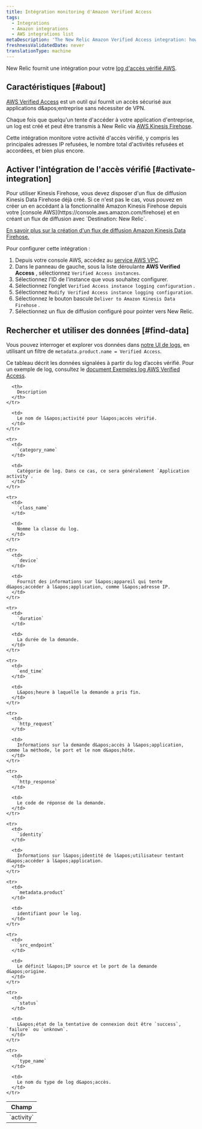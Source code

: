 ```yaml
---
title: Intégration monitoring d'Amazon Verified Access
tags:
  - Integrations
  - Amazon integrations
  - AWS integrations list
metaDescription: 'The New Relic Amazon Verified Access integration: how to enable it, and what data it reports.'
freshnessValidatedDate: never
translationType: machine
---
```


New Relic fournit une intégration pour votre [log d&apos;accès vérifié AWS](https://docs.aws.amazon.com/verified-access/latest/ug/what-is-verified-access.html).

## Caractéristiques [#about]

[AWS Verified Access](https://aws.amazon.com/verified-access) est un outil qui fournit un accès sécurisé aux applications d&amp;apos;entreprise sans nécessiter de VPN.

Chaque fois que quelqu&apos;un tente d&apos;accéder à votre application d&apos;entreprise, un log est créé et peut être transmis à New Relic via [AWS Kinesis Firehose](https://aws.amazon.com/kinesis/firehose).

Cette intégration monitore votre activité d&apos;accès vérifié, y compris les principales adresses IP refusées, le nombre total d&apos;activités refusées et accordées, et bien plus encore.

## Activer l&apos;intégration de l&apos;accès vérifié [#activate-integration]

<Callout variant="important">
  Pour utiliser Kinesis Firehose, vous devez disposer d&apos;un flux de diffusion Kinesis Data Firehose déjà créé. Si ce n&apos;est pas le cas, vous pouvez en créer un en accédant à la fonctionnalité Amazon Kinesis Firehose depuis votre [console AWS](https://console.aws.amazon.com/firehose) et en créant un flux de diffusion avec `Destination: New Relic`.

  [En savoir plus sur la création d&apos;un flux de diffusion Amazon Kinesis Data Firehose.](https://docs.aws.amazon.com/firehose/latest/dev/basic-create.html?icmpid=docs_console_unmapped)
</Callout>

Pour configurer cette intégration :

1. Depuis votre console AWS, accédez au [service AWS VPC](https://console.aws.amazon.com/vpc).
2. Dans le panneau de gauche, sous la liste déroulante <DNT>**AWS Verified Access**</DNT> , sélectionnez `Verified Access instances`.
3. Sélectionnez l&apos;ID de l&apos;instance que vous souhaitez configurer.
4. Sélectionnez l’onglet `Verified Access instance logging configuration` .
5. Sélectionnez `Modify Verified Access instance logging configuration`.
6. Sélectionnez le bouton bascule `Deliver to Amazon Kinesis Data Firehose` .
7. Sélectionnez un flux de diffusion configuré pour pointer vers New Relic.

## Rechercher et utiliser des données [#find-data]

Vous pouvez interroger et explorer vos données dans [notre UI de logs](/docs/logs/ui-data/use-logs-ui), en utilisant un filtre de `metadata.product.name = Verified Access`.

Ce tableau décrit les données signalées à partir du log d’accès vérifié. Pour un exemple de log, consultez le [document Exemples log AWS Verified Access](https://docs.aws.amazon.com/verified-access/latest/ug/verified-access-logs-examples.html).

<table>
  <thead>
    <tr>
      <th style={{ width: "200px" }}>
        Champ
      </th>

      <th>
        Description
      </th>
    </tr>
  </thead>

  <tbody>
    <tr>
      <td>
        `activity`
      </td>

      <td>
        Le nom de l&apos;activité pour l&apos;accès vérifié.
      </td>
    </tr>

    <tr>
      <td>
        `category_name`
      </td>

      <td>
        Catégorie de log. Dans ce cas, ce sera généralement `Application activity`.
      </td>
    </tr>

    <tr>
      <td>
        `class_name`
      </td>

      <td>
        Nomme la classe du log.
      </td>
    </tr>

    <tr>
      <td>
        `device`
      </td>

      <td>
        Fournit des informations sur l&apos;appareil qui tente d&apos;accéder à l&apos;application, comme l&apos;adresse IP.
      </td>
    </tr>

    <tr>
      <td>
        `duration`
      </td>

      <td>
        La durée de la demande.
      </td>
    </tr>

    <tr>
      <td>
        `end_time`
      </td>

      <td>
        L&apos;heure à laquelle la demande a pris fin.
      </td>
    </tr>

    <tr>
      <td>
        `http_request`
      </td>

      <td>
        Informations sur la demande d&apos;accès à l&apos;application, comme la méthode, le port et le nom d&apos;hôte.
      </td>
    </tr>

    <tr>
      <td>
        `http_response`
      </td>

      <td>
        Le code de réponse de la demande.
      </td>
    </tr>

    <tr>
      <td>
        `identity`
      </td>

      <td>
        Informations sur l&apos;identité de l&apos;utilisateur tentant d&apos;accéder à l&apos;application.
      </td>
    </tr>

    <tr>
      <td>
        `metadata.product`
      </td>

      <td>
        identifiant pour le log.
      </td>
    </tr>

    <tr>
      <td>
        `src_endpoint`
      </td>

      <td>
        Le définit l&apos;IP source et le port de la demande d&apos;origine.
      </td>
    </tr>

    <tr>
      <td>
        `status`
      </td>

      <td>
        L&apos;état de la tentative de connexion doit être `success`, `failure` ou `unknown`.
      </td>
    </tr>

    <tr>
      <td>
        `type_name`
      </td>

      <td>
        Le nom du type de log d&apos;accès.
      </td>
    </tr>
  </tbody>
</table>